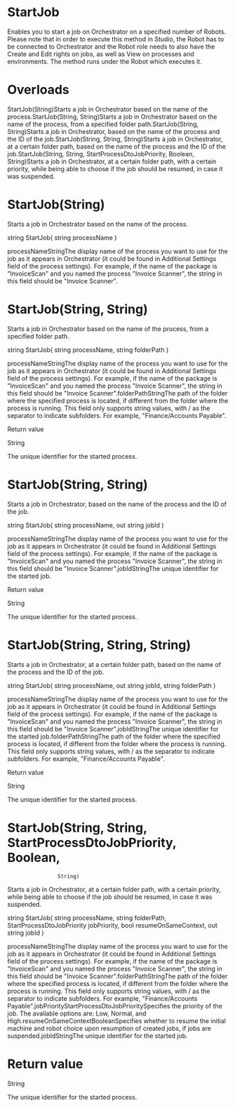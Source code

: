 ﻿# StartJob

Enables you to start a job on Orchestrator on a specified number of Robots. Please note
            that in order to execute this method in Studio, the Robot has to be connected to
            Orchestrator and the Robot role needs to also have the
                Create and Edit rights on jobs, as well as View on processes
            and environments. The method runs under the Robot which executes it.

# 



# Overloads

StartJob(String)Starts a job in Orchestrator based on the name of the
                                process.StartJob(String, String)Starts a job in Orchestrator based on the name of the process,
                                from a specified folder path.StartJob(String, String)Starts a job in Orchestrator, based on the name of the process
                                and the ID of the job.StartJob(String, String, String)Starts a job in Orchestrator, at a certain folder path, based on
                                the name of the process and the ID of the job.StartJob(String, String, StartProcessDtoJobPriority,
                                    Boolean, String)Starts a job in Orchestrator, at a certain folder path, with a
                                certain priority, while being able to choose if the job should be
                                resumed, in case it was suspended.

# StartJob(String)

Starts a job in Orchestrator based on the name of the process.

string StartJob(
	string processName
)

processNameStringThe display name of the process you want to use for the job as it appears in
                        Orchestrator (it could be found in Additional Settings field of the process
                        settings). For example, if the name of the package is "InvoiceScan" and you
                        named the process "Invoice Scanner", the string in this field should be
                        "Invoice Scanner".

# StartJob(String, String)

Starts a job in Orchestrator based on the name of the process, from a specified
                folder path.

string StartJob(
	string processName,
	string folderPath
)

processNameStringThe display name of the process you want to use for the job as it appears in
                        Orchestrator (it could be found in Additional Settings field of the process
                        settings). For example, if the name of the package is "InvoiceScan" and you
                        named the process "Invoice Scanner", the string in this field should be
                        "Invoice Scanner".folderPathStringThe path of the folder where the specified process is located, if different
                        from the folder where the process is running. This field only supports
                        string values, with / as the separator to indicate
                        subfolders. For example, "Finance/Accounts Payable".

Return value

String

The unique identifier for the started process.

# StartJob(String, String)

Starts a job in Orchestrator, based on the name of the process and the ID of the
                job.

string StartJob(
	string processName,
	out string jobId
)

processNameStringThe display name of the process you want to use for the job as it appears in
                        Orchestrator (it could be found in Additional Settings field of the process
                        settings). For example, if the name of the package is "InvoiceScan" and you
                        named the process "Invoice Scanner", the string in this field should be
                        "Invoice Scanner".jobIdStringThe unique identifier for the started job.

Return value

String

The unique identifier for the started process.

# StartJob(String, String, String)

Starts a job in Orchestrator, at a certain folder path, based on the name of the
                process and the ID of the job.

string StartJob(
	string processName,
	out string jobId,
	string folderPath
)

processNameStringThe display name of the process you want to use for the job as it appears in
                        Orchestrator (it could be found in Additional Settings field of the process
                        settings). For example, if the name of the package is "InvoiceScan" and you
                        named the process "Invoice Scanner", the string in this field should be
                        "Invoice Scanner".jobIdStringThe unique identifier for the started job.folderPathStringThe path of the folder where the specified process is located, if different
                        from the folder where the process is running. This field only supports
                        string values, with / as the separator to indicate
                        subfolders. For example, "Finance/Accounts Payable".

Return value

String

The unique identifier for the started process.

# StartJob(String, String, StartProcessDtoJobPriority, Boolean,
                    String)

Starts a job in Orchestrator, at a certain folder path, with a certain priority,
                while being able to choose if the job should be resumed, in case it was
                suspended.

string StartJob(
	string processName,
	string folderPath,
	StartProcessDtoJobPriority jobPriority,
	bool resumeOnSameContext,
	out string jobId
)

processNameStringThe display name of the process you want to use for the job as it appears in
                        Orchestrator (it could be found in Additional Settings field of the process
                        settings). For example, if the name of the package is "InvoiceScan" and you
                        named the process "Invoice Scanner", the string in this field should be
                        "Invoice Scanner".folderPathStringThe path of the folder where the specified process is located, if different
                        from the folder where the process is running. This field only supports
                        string values, with / as the separator to indicate
                        subfolders. For example, "Finance/Accounts Payable".jobPriorityStartProcessDtoJobPrioritySpecifies the priority of the job. The available options are: Low,
                            Normal, and High.resumeOnSameContextBooleanSpecifies whether to resume the initial machine and robot choice upon
                        resumption of created jobs, if jobs are suspended.jobIdStringThe unique identifier for the started job.

# Return value

String

The unique identifier for the started process.
